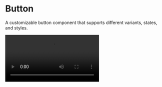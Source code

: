
# Button

A customizable button component that supports different variants, states, and styles.

<SourceCodeTag componentName="Button.kt" />

<Video src="https://files.catbox.moe/mkmff4.mp4" />

<br />

## Installation

```bash copy
./gradlew lumo --add Button
```

## Usage

### Basic Example

```kotlin copy
// Primary button
Button(
    text = "Primary",
    variant = ButtonVariant.Primary,
    onClick = { /* handle click */ }
)

// Outlined button
Button(
    text = "Outlined",
    variant = ButtonVariant.PrimaryOutlined,
    onClick = { /* handle click */ }
)

```

### Button With Content

```kotlin copy
Button(
    variant = ButtonVariant.Primary,
    onClick = { /* handle click */ }
){
    Row {
        Icon(Icons.Default.Star, "Favorites")
        Text("Favorites")
    }
}
```

### ButtonVariant

```kotlin {2} copy
Button(
    variant = ButtonVariant.PrimaryOutlined,
    onClick = { /* handle click */ }
){
    Text("Click me!")
}
```

Button variants control the visual appearance of buttons by applying different combinations of colors, borders, and effects. Each variant is designed for specific use cases:

- Filled variants use solid background colors
- Outlined variants use borders
- Elevated variants add shadows and solid background colors
- Ghost variants are subtle with only colored content

| Type     | Variant               | Description                                     |
| -------- | --------------------- | ----------------------------------------------- |
| Filled   | `Primary`             | Solid background with primary brand color       |
|          | `Secondary`           | Solid background with secondary color           |
|          | `Destructive`         | Solid background with error color               |
| Outlined | `PrimaryOutlined`     | Primary color border and text                   |
|          | `SecondaryOutlined`   | Secondary color border and text                 |
|          | `DestructiveOutlined` | Error color border and text                     |
| Elevated | `PrimaryElevated`     | Primary color with drop shadow                  |
|          | `SecondaryElevated`   | Secondary color with drop shadow                |
|          | `DestructiveElevated` | Error color with drop shadow                    |
| Ghost    | `PrimaryGhost`        | Subtle primary colored text                     |
|          | `SecondaryGhost`      | Subtle secondary colored text                   |
|          | `DestructiveGhost`    | Subtle error colored text                       |
|          | `Ghost`               | Transparent with `LocalContentColor` text color |

## API Documentation

### Button

The `Button` composable creates a clickable button with various styles and states.

#### Parameters

| Parameter           | Type                        | Description                             |
| ------------------- | --------------------------- | --------------------------------------- |
| `modifier`          | `Modifier`                  | Modifier for the button                 |
| `text`              | `String?`                   | Text to display in the button           |
| `enabled`           | `Boolean`                   | Whether the button is enabled           |
| `loading`           | `Boolean`                   | Whether to show loading state           |
| `variant`           | `ButtonVariant`             | Style variant of the button             |
| `onClick`           | `() -> Unit`                | Callback when button is clicked         |
| `contentPadding`    | `PaddingValues`             | Padding around button content           |
| `interactionSource` | `MutableInteractionSource`  | Handles button interactions             |
| `content`           | `@Composable (() -> Unit)?` | Optional custom content instead of text |
